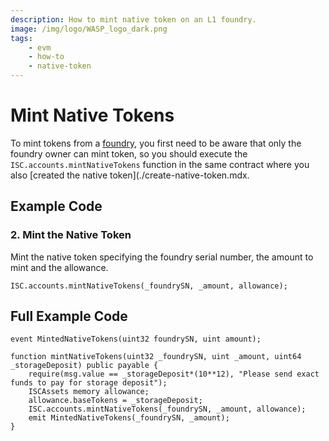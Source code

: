 ```yaml
---
description: How to mint native token on an L1 foundry.
image: /img/logo/WASP_logo_dark.png
tags:
    - evm
    - how-to
    - native-token
---
```



# Mint Native Tokens

To mint tokens from a [foundry](https://github.com/iotaledger/tips/blob/main/tips/TIP-0018/tip-0018.md#foundry-output), you first need to be aware that only the foundry owner can mint token, so you should execute the `ISC.accounts.mintNativeTokens` function in the same contract where you also [created the native token](./create-native-token.mdx.

## Example Code

<ExampleCodeIntro />

### 2. Mint the Native Token

Mint the native token specifying the foundry serial number, the amount to mint and the allowance.

```solidity
ISC.accounts.mintNativeTokens(_foundrySN, _amount, allowance);
```

## Full Example Code

```solidity
event MintedNativeTokens(uint32 foundrySN, uint amount);

function mintNativeTokens(uint32 _foundrySN, uint _amount, uint64 _storageDeposit) public payable {
    require(msg.value == _storageDeposit*(10**12), "Please send exact funds to pay for storage deposit");
    ISCAssets memory allowance;
    allowance.baseTokens = _storageDeposit;
    ISC.accounts.mintNativeTokens(_foundrySN, _amount, allowance);
    emit MintedNativeTokens(_foundrySN, _amount);
}
```
